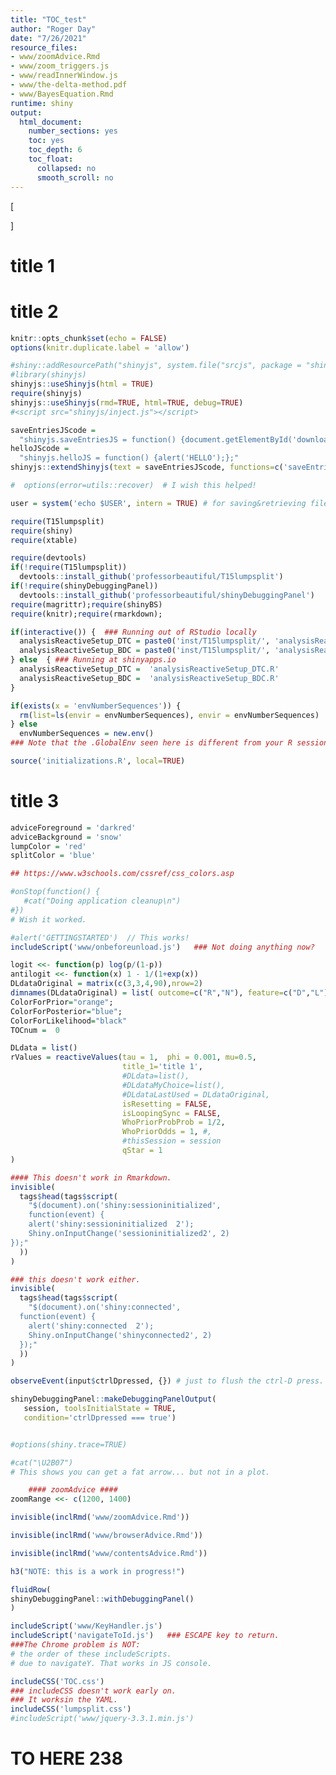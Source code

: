 ```yaml
---
title: "TOC_test"
author: "Roger Day"
date: "7/26/2021"
resource_files:
- www/zoomAdvice.Rmd
- www/zoom_triggers.js
- www/readInnerWindow.js
- www/the-delta-method.pdf
- www/BayesEquation.Rmd
runtime: shiny
output:
  html_document:
    number_sections: yes
    toc: yes
    toc_depth: 6
    toc_float:
      collapsed: no
      smooth_scroll: no
---
```



\[
\newcommand{\mylarge}[1] {\large{#1}\normalsize}
\newcommand{\mynormal}[1] {{\normalsize{#1}}}
\]

# title 1

# title 2

```r

knitr::opts_chunk$set(echo = FALSE)
options(knitr.duplicate.label = 'allow')
```


```r

#shiny::addResourcePath("shinyjs", system.file("srcjs", package = "shinyjs"))
#library(shinyjs)
shinyjs::useShinyjs(html = TRUE)
require(shinyjs)
shinyjs::useShinyjs(rmd=TRUE, html=TRUE, debug=TRUE)
#<script src="shinyjs/inject.js"></script>

saveEntriesJScode =  
  "shinyjs.saveEntriesJS = function() {document.getElementById('downloadAllUserEntries').click();};"
helloJScode = 
  "shinyjs.helloJS = function() {alert('HELLO');};"
shinyjs::extendShinyjs(text = saveEntriesJScode, functions=c('saveEntriesJS'))
```



```r
#  options(error=utils::recover)  # I wish this helped!

user = system('echo $USER', intern = TRUE) # for saving&retrieving files.

require(T15lumpsplit)
require(shiny)
require(xtable)

require(devtools)
if(!require(T15lumpsplit))
  devtools::install_github('professorbeautiful/T15lumpsplit')
if(!require(shinyDebuggingPanel))
  devtools::install_github('professorbeautiful/shinyDebuggingPanel')
require(magrittr);require(shinyBS)
require(knitr);require(rmarkdown);

if(interactive()) {  ### Running out of RStudio locally
  analysisReactiveSetup_DTC = paste0('inst/T15lumpsplit/', 'analysisReactiveSetup_DTC.R')
  analysisReactiveSetup_BDC = paste0('inst/T15lumpsplit/', 'analysisReactiveSetup_BDC.R')
} else  { ### Running at shinyapps.io
  analysisReactiveSetup_DTC =  'analysisReactiveSetup_DTC.R'
  analysisReactiveSetup_BDC =  'analysisReactiveSetup_BDC.R'
}
```

```r
if(exists(x = 'envNumberSequences')) {
  rm(list=ls(envir = envNumberSequences), envir = envNumberSequences)
} else
  envNumberSequences = new.env()
### Note that the .GlobalEnv seen here is different from your R session... and it persists across Rmd runs!

source('initializations.R', local=TRUE)
```
# title 3


```r
adviceForeground = 'darkred'
adviceBackground = 'snow'
lumpColor = 'red'
splitColor = 'blue'

## https://www.w3schools.com/cssref/css_colors.asp
```

```r
#onStop(function() {
   #cat("Doing application cleanup\n")
#})
# Wish it worked.
```

```r
#alert('GETTINGSTARTED')  // This works!
includeScript('www/onbeforeunload.js')   ### Not doing anything now?
```




```r

logit <<- function(p) log(p/(1-p))
antilogit <<- function(x) 1 - 1/(1+exp(x))
DLdataOriginal = matrix(c(3,3,4,90),nrow=2)
dimnames(DLdataOriginal) = list( outcome=c("R","N"), feature=c("D","L"))
ColorForPrior="orange";     
ColorForPosterior="blue";     
ColorForLikelihood="black"
TOCnum =  0
```

```r
DLdata = list()
rValues = reactiveValues(tau = 1,  phi = 0.001, mu=0.5,
                         title_1='title 1',
                         #DLdata=list(),
                         #DLdataMyChoice=list(),
                         #DLdataLastUsed = DLdataOriginal,
                         isResetting = FALSE,
                         isLoopingSync = FALSE,
                         WhoPriorProbProb = 1/2,
                         WhoPriorOdds = 1, #,
                         #thisSession = session
                         qStar = 1
)
```


```r
#### This doesn't work in Rmarkdown.
invisible(
  tags$head(tags$script(
    "$(document).on('shiny:sessioninitialized',
    function(event) {
    alert('shiny:sessioninitialized  2');
    Shiny.onInputChange('sessioninitialized2', 2)
});"
  )) 
)
```


```r
### this doesn't work either.
invisible(
  tags$head(tags$script(
    "$(document).on('shiny:connected', 
  function(event) {
    alert('shiny:connected  2');
    Shiny.onInputChange('shinyconnected2', 2)
  });"
  )) 
)
```


```r
observeEvent(input$ctrlDpressed, {}) # just to flush the ctrl-D press.

shinyDebuggingPanel::makeDebuggingPanelOutput(
   session, toolsInitialState = TRUE,
   condition='ctrlDpressed === true')


#options(shiny.trace=TRUE)
```

```r
#cat("\U2B07")
# This shows you can get a fat arrow... but not in a plot.
```

```r
    #### zoomAdvice ####
zoomRange <<- c(1200, 1400)
```

```r
invisible(inclRmd('www/zoomAdvice.Rmd'))
```


```r
invisible(inclRmd('www/browserAdvice.Rmd'))
```

```r
invisible(inclRmd('www/contentsAdvice.Rmd'))
```

```r
h3("NOTE: this is a work in progress!")
```

<a name='section-debugging'> </a>

```r
fluidRow(
shinyDebuggingPanel::withDebuggingPanel()
)
```


```r
includeScript('www/KeyHandler.js')
includeScript('navigateToId.js')   ### ESCAPE key to return.  
###The Chrome problem is NOT:
# the order of these includeScripts.
# due to navigateY. That works in JS console.

includeCSS('TOC.css')    
### includeCSS doesn't work early on.
### It worksin the YAML.
includeCSS('lumpsplit.css')
#includeScript('www/jquery-3.3.1.min.js')

```

# TO HERE 238 


